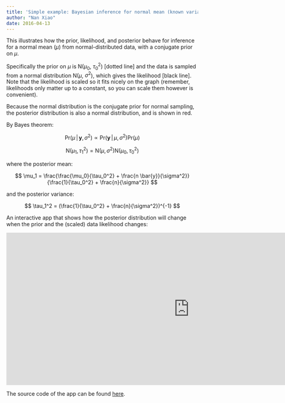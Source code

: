 ```yaml
---
title: 'Simple example: Bayesian inference for normal mean (known variance)'
author: "Nan Xiao"
date: 2016-04-13
---
```




This illustrates how the prior, likelihood, and posterior behave for
inference for a normal mean ($\mu$) from normal-distributed data, with
a conjugate prior on $\mu$.

Specifically the prior on $\mu$ is N($\mu_0$, $\tau_0^2$) [dotted line] and
the data is sampled from a normal distribution N($\mu$, $\sigma^2$),
which gives the likelihood [black line]. Note that the likelihood is scaled so
it fits nicely on the graph (remember, likelihoods only
matter up to a constant, so you can scale them however is convenient).

Because the normal distribution is the conjugate prior for normal sampling,
the posterior distribution is also a normal distribution, and is shown in red.

By Bayes theorem:

$$
\text{Pr}(\mu \, | \, \mathbf{y}, \sigma^2) \propto \text{Pr}(\mathbf{y} \, | \, \mu, \sigma^2) \text{Pr}(\mu)
$$

$$
\text{N}(\mu_1, \tau_1^2) = \text{N}(\mu, \sigma^2) \text{N}(\mu_0, \tau_0^2)
$$

where the posterior mean:

$$
\mu_1 = \frac{\frac{\mu_0}{\tau_0^2} + \frac{n \bar{y}}{\sigma^2}}{\frac{1}{\tau_0^2} + \frac{n}{\sigma^2}}
$$

and the posterior variance:

$$
\tau_1^2 = (\frac{1}{\tau_0^2} + \frac{n}{\sigma^2})^{-1}
$$

An interactive app that shows how the posterior distribution will change
when the prior and the (scaled) data likelihood changes:

<div style="text-align: center;"><iframe src="https://nanx.shinyapps.io/conjugate-normal-umkv/" frameborder="0" width="960" height="400"></iframe></div>

The source code of the app can be found [here](https://github.com/nanxstats/conjugate-normal-umkv).



